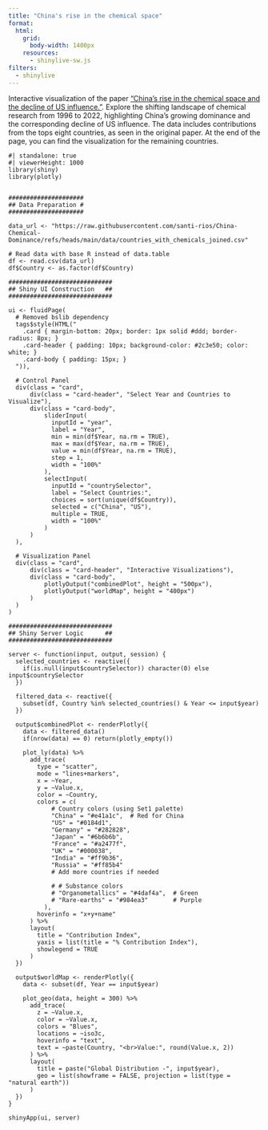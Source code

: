 ```yaml
---
title: "China's rise in the chemical space"
format:
  html:
    grid: 
      body-width: 1400px
    resources: 
      - shinylive-sw.js
filters:
  - shinylive
---
```


Interactive visualization of the paper ["China's rise in the chemical space and the decline of US influence."](https://chemrxiv.org/engage/chemrxiv/article-details/67920ada6dde43c908f688f6). Explore the shifting landscape of chemical research from 1996 to 2022, highlighting China's growing dominance and the corresponding decline of US influence. The data includes contributions from the tops eight countries, as seen in the original paper. At the end of the page, you can find the visualization for the remaining countries. 

```shinylive-r
#| standalone: true
#| viewerHeight: 1000
library(shiny)
library(plotly)


#####################
## Data Preparation #
#####################

data_url <- "https://raw.githubusercontent.com/santi-rios/China-Chemical-Dominance/refs/heads/main/data/countries_with_chemicals_joined.csv"

# Read data with base R instead of data.table
df <- read.csv(data_url)
df$Country <- as.factor(df$Country)

#############################
## Shiny UI Construction   ##
#############################

ui <- fluidPage(
  # Removed bslib dependency
  tags$style(HTML("
    .card { margin-bottom: 20px; border: 1px solid #ddd; border-radius: 8px; }
    .card-header { padding: 10px; background-color: #2c3e50; color: white; }
    .card-body { padding: 15px; }
  ")),
  
  # Control Panel
  div(class = "card",
      div(class = "card-header", "Select Year and Countries to Visualize"),
      div(class = "card-body",
          sliderInput(
            inputId = "year", 
            label = "Year",
            min = min(df$Year, na.rm = TRUE),
            max = max(df$Year, na.rm = TRUE),
            value = min(df$Year, na.rm = TRUE),
            step = 1,
            width = "100%"
          ),
          selectInput(
            inputId = "countrySelector",
            label = "Select Countries:",
            choices = sort(unique(df$Country)), 
            selected = c("China", "US"),
            multiple = TRUE,
            width = "100%"
          )
      )
  ),
  
  # Visualization Panel
  div(class = "card",
      div(class = "card-header", "Interactive Visualizations"),
      div(class = "card-body",
          plotlyOutput("combinedPlot", height = "500px"),
          plotlyOutput("worldMap", height = "400px")
      )
  )
)

#############################
## Shiny Server Logic      ##
#############################

server <- function(input, output, session) {
  selected_countries <- reactive({
    if(is.null(input$countrySelector)) character(0) else input$countrySelector
  })
  
  filtered_data <- reactive({
    subset(df, Country %in% selected_countries() & Year <= input$year)
  })
  
  output$combinedPlot <- renderPlotly({
    data <- filtered_data()
    if(nrow(data) == 0) return(plotly_empty())
    
    plot_ly(data) %>%
      add_trace(
        type = "scatter",
        mode = "lines+markers",
        x = ~Year,
        y = ~Value.x,
        color = ~Country,
        colors = c(
            # Country colors (using Set1 palette)
            "China" = "#e41a1c",  # Red for China
            "US" = "#0184d1",
            "Germany" = "#282828",
            "Japan" = "#6b6b6b",
            "France" = "#a2477f",
            "UK" = "#000038",
            "India" = "#ff9b36",
            "Russia" = "#ff85b4"
            # Add more countries if needed
            
            # # Substance colors
            # "Organometallics" = "#4daf4a",  # Green
            # "Rare-earths" = "#984ea3"       # Purple
          ),
        hoverinfo = "x+y+name"
      ) %>%
      layout(
        title = "Contribution Index",
        yaxis = list(title = "% Contribution Index"),
        showlegend = TRUE
      )
  })
  
  output$worldMap <- renderPlotly({
    data <- subset(df, Year == input$year)
    
    plot_geo(data, height = 300) %>%
      add_trace(
        z = ~Value.x,
        color = ~Value.x,
        colors = "Blues",
        locations = ~iso3c,
        hoverinfo = "text",
        text = ~paste(Country, "<br>Value:", round(Value.x, 2))
      ) %>%
      layout(
        title = paste("Global Distribution -", input$year),
        geo = list(showframe = FALSE, projection = list(type = "natural earth"))
      )
  })
}

shinyApp(ui, server)
```